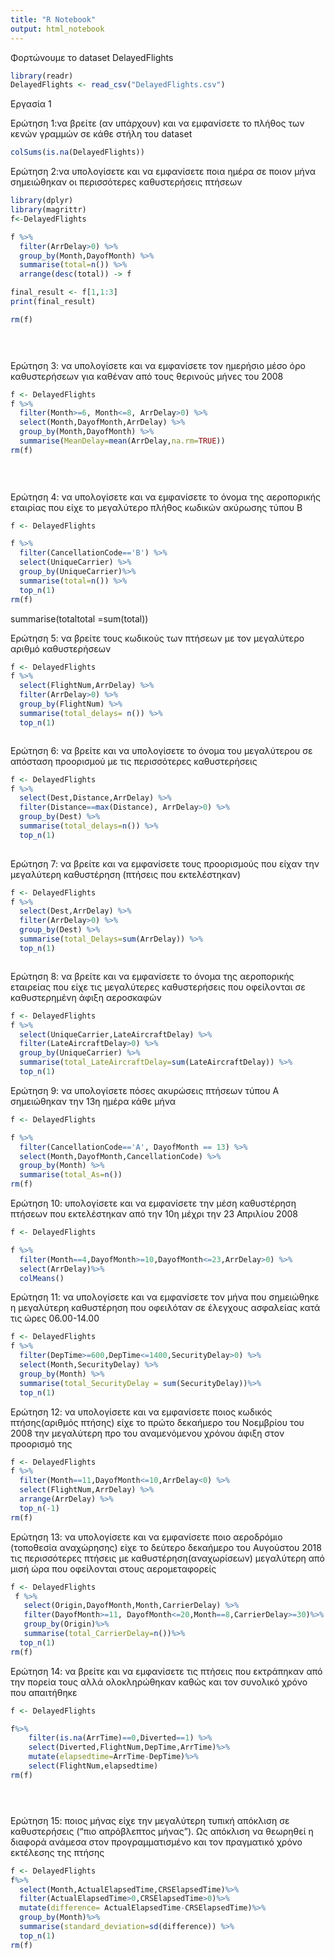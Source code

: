 ---
title: "R Notebook"
output: html_notebook
---


Φορτώνουμε το dataset DelayedFlights
```{r}

library(readr)
DelayedFlights <- read_csv("DelayedFlights.csv")


```


Εργασία 1

Ερώτηση 1:να βρείτε (αν υπάρχουν) και να εμφανίσετε το πλήθος των κενών γραμμών σε κάθε στήλη του dataset

```{r}
colSums(is.na(DelayedFlights))

```



Ερώτηση 2:να υπολογίσετε και να εμφανίσετε ποια ημέρα σε ποιον μήνα σημειώθηκαν οι περισσότερες καθυστερήσεις πτήσεων
``` {r}
library(dplyr)
library(magrittr)
f<-DelayedFlights

f %>%
  filter(ArrDelay>0) %>%
  group_by(Month,DayofMonth) %>%
  summarise(total=n()) %>%
  arrange(desc(total)) -> f

final_result <- f[1,1:3]
print(final_result)

rm(f)


  

```

Ερώτηση 3: να υπολογίσετε και να εμφανίσετε τον ημερήσιο μέσο όρο καθυστερήσεων για καθέναν από τους θερινούς μήνες του 2008



``` {r}

f <- DelayedFlights
f %>%
  filter(Month>=6, Month<=8, ArrDelay>0) %>%
  select(Month,DayofMonth,ArrDelay) %>%
  group_by(Month,DayofMonth) %>%
  summarise(MeanDelay=mean(ArrDelay,na.rm=TRUE))
rm(f)

  
  
```

Ερώτηση 4: να υπολογίσετε και να εμφανίσετε το όνομα της αεροπορικής εταιρίας που είχε το μεγαλύτερο πλήθος κωδικών ακύρωσης τύπου Β
``` {r}
f <- DelayedFlights

f %>%
  filter(CancellationCode=='B') %>%
  select(UniqueCarrier) %>%
  group_by(UniqueCarrier)%>%
  summarise(total=n()) %>%
  top_n(1)
rm(f)

```
  summarise(totaltotal =sum(total)) 

Ερώτηση 5: να βρείτε τους κωδικούς των πτήσεων με τον μεγαλύτερο αριθμό καθυστερήσεων
``` {r}
f <- DelayedFlights
f %>%
  select(FlightNum,ArrDelay) %>%
  filter(ArrDelay>0) %>%
  group_by(FlightNum) %>%
  summarise(total_delays= n()) %>%
  top_n(1)



```

Ερώτηση 6: να βρείτε και να υπολογίσετε το όνομα του μεγαλύτερου σε απόσταση προορισμού με τις περισσότερες καθυστερήσεις
``` {r}
f <- DelayedFlights
f %>%
  select(Dest,Distance,ArrDelay) %>%
  filter(Distance==max(Distance), ArrDelay>0) %>%
  group_by(Dest) %>%
  summarise(total_delays=n()) %>%
  top_n(1)
        

```
Ερώτηση 7: να βρείτε και να εμφανίσετε τους προορισμούς που είχαν την μεγαλύτερη καθυστέρηση (πτήσεις που εκτελέστηκαν)
``` {r}
f <- DelayedFlights
f %>%
  select(Dest,ArrDelay) %>%
  filter(ArrDelay>0) %>%
  group_by(Dest) %>%
  summarise(total_Delays=sum(ArrDelay)) %>%
  top_n(1)



```

Ερώτηση 8: να βρείτε και να εμφανίσετε το όνομα της αεροπορικής εταιρείας που είχε τις μεγαλύτερες καθυστερήσεις που οφείλονται σε καθυστερημένη άφιξη αεροσκαφών
``` {r}
f <- DelayedFlights
f %>%
  select(UniqueCarrier,LateAircraftDelay) %>%
  filter(LateAircraftDelay>0) %>%
  group_by(UniqueCarrier) %>%
  summarise(total_LateAircraftDelay=sum(LateAircraftDelay)) %>%
  top_n(1)

```

Ερώτηση 9: να υπολογίσετε πόσες ακυρώσεις πτήσεων τύπου Α σημειώθηκαν την 13η ημέρα κάθε μήνα
``` {r}

f <- DelayedFlights

f %>%
  filter(CancellationCode=='A', DayofMonth == 13) %>%
  select(Month,DayofMonth,CancellationCode) %>%
  group_by(Month) %>%
  summarise(total_As=n())
rm(f)
```



Ερώτηση 10: υπολογίσετε και να εμφανίσετε την μέση καθυστέρηση πτήσεων που εκτελέστηκαν από την 10η μέχρι την 23 Απριλίου 2008
``` {r}
f <- DelayedFlights

f %>%
  filter(Month==4,DayofMonth>=10,DayofMonth<=23,ArrDelay>0) %>%
  select(ArrDelay)%>%
  colMeans()


```


Ερώτηση 11: να υπολογίσετε και να εμφανίσετε τον μήνα που σημειώθηκε η μεγαλύτερη καθυστέρηση που οφειλόταν σε έλεγχους ασφαλείας κατά τις ώρες 06.00-14.00

``` {r}

f <- DelayedFlights
f %>%
  filter(DepTime>=600,DepTime<=1400,SecurityDelay>0) %>%
  select(Month,SecurityDelay) %>%
  group_by(Month) %>%
  summarise(total_SecurityDelay = sum(SecurityDelay))%>%
  top_n(1)

```


Ερώτηση 12: να υπολογίσετε και να εμφανίσετε ποιος κωδικός πτήσης(αριθμός πτήσης) είχε το πρώτο δεκαήμερο του Νοεμβρίου του 2008 την μεγαλύτερη προ του αναμενόμενου χρόνου άφιξη στον προορισμό της

``` {r}
f <- DelayedFlights
f %>%
  filter(Month==11,DayofMonth<=10,ArrDelay<0) %>%
  select(FlightNum,ArrDelay) %>%
  arrange(ArrDelay) %>%
  top_n(-1)
rm(f)


```


Ερώτηση 13: να υπολογίσετε και να εμφανίσετε ποιο αεροδρόμιο (τοποθεσία αναχώρησης) είχε το δεύτερο δεκαήμερο του Αυγούστου 2018 τις περισσότερες πτήσεις με καθυστέρηση(αναχωρίσεων) μεγαλύτερη από μισή ώρα που οφείλονται στους αερομεταφορείς

``` {r}
f <- DelayedFlights
 f %>% 
   select(Origin,DayofMonth,Month,CarrierDelay) %>%
   filter(DayofMonth>=11, DayofMonth<=20,Month==8,CarrierDelay>=30)%>%
   group_by(Origin)%>%
   summarise(total_CarrierDelay=n())%>%
  top_n(1)
rm(f)


```

Ερώτηση 14: να βρείτε και να εμφανίσετε τις πτήσεις που εκτράπηκαν από την πορεία τους αλλά ολοκληρώθηκαν καθώς και τον συνολικό χρόνο που απαιτήθηκε


``` {r}

f <- DelayedFlights

f%>%
    filter(is.na(ArrTime)==0,Diverted==1) %>%
    select(Diverted,FlightNum,DepTime,ArrTime)%>%
    mutate(elapsedtime=ArrTime-DepTime)%>%
    select(FlightNum,elapsedtime)
rm(f)





```

Ερώτηση 15: ποιος μήνας είχε την μεγαλύτερη τυπική απόκλιση σε καθυστερήσεις ("πιο απρόβλεπτος μήνας"). Ως απόκλιση να θεωρηθεί η διαφορά ανάμεσα στον προγραμματισμένο και τον πραγματικό χρόνο εκτέλεσης της πτήσης


``` {r}
f <- DelayedFlights
f%>%
  select(Month,ActualElapsedTime,CRSElapsedTime)%>%
  filter(ActualElapsedTime>0,CRSElapsedTime>0)%>%
  mutate(difference= ActualElapsedTime-CRSElapsedTime)%>%
  group_by(Month)%>%
  summarise(standard_deviation=sd(difference)) %>%
  top_n(1)
rm(f)



 
```





